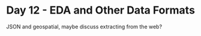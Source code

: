 # Day 12 - EDA and Other Data Formats

JSON and geospatial, maybe discuss extracting from the web?


